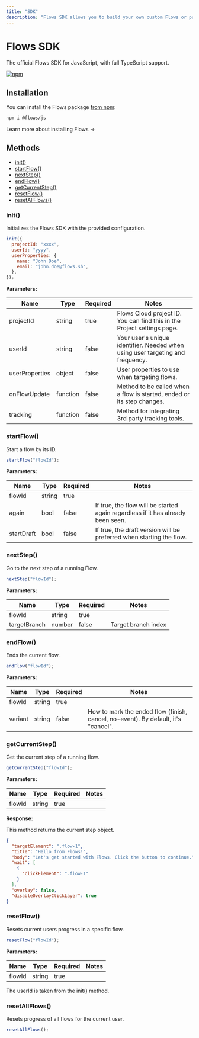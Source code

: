 ```yaml
---
title: "SDK"
description: "Flows SDK allows you to build your own custom Flows or pull data from Flows cloud into your application."
---
```



# Flows SDK

The official Flows SDK for JavaScript, with full TypeScript support.

[![npm](https://img.shields.io/npm/dw/%40flows%2Fjs?style=plastic)](https://www.npmjs.com/package/@flows/js)

## Installation

You can install the Flows package [from npm](https://www.npmjs.com/package/@flows/js):

```sh npm2yarn
npm i @flows/js
```

<SectionLink href="/getting-started/install-flows">Learn more about installing Flows →</SectionLink>

## Methods

- [init()](#init)
- [startFlow()](#startFlow)
- [nextStep()](#nextStep)
- [endFlow()](#endFlow)
- [getCurrentStep()](#getCurrentStep)
- [resetFlow()](#resetFlow)
- [resetAllFlows()](#resetAllFlows)

### init()

Initializes the Flows SDK with the provided configuration.

```js
init({
  projectId: "xxxx",
  userId: "yyyy",
  userProperties: {
    name: "John Doe",
    email: "john.doe@flows.sh",
  },
});
```

**Parameters:**

| Name           | Type     | Required | Notes                                                                          |
| -------------- | -------- | -------- | ------------------------------------------------------------------------------ |
| projectId      | string   | true     | Flows Cloud project ID. You can find this in the Project settings page.        |
| userId         | string   | false    | Your user's unique identifier. Needed when using user targeting and frequency. |
| userProperties | object   | false    | User properties to use when targeting flows.                                   |
| onFlowUpdate   | function | false    | Method to be called when a flow is started, ended or its step changes.         |
| tracking       | function | false    | Method for integrating 3rd party tracking tools.                               |

### startFlow()

Start a flow by its ID.

```js
startFlow("flowId");
```

**Parameters:**

| Name       | Type   | Required | Notes                                                                           |
| ---------- | ------ | -------- | ------------------------------------------------------------------------------- |
| flowId     | string | true     |                                                                                 |
| again      | bool   | false    | If true, the flow will be started again regardless if it has already been seen. |
| startDraft | bool   | false    | If true, the draft version will be preferred when starting the flow.            |

### nextStep()

Go to the next step of a running Flow.

```js
nextStep("flowId");
```

**Parameters:**

| Name         | Type   | Required | Notes               |
| ------------ | ------ | -------- | ------------------- |
| flowId       | string | true     |                     |
| targetBranch | number | false    | Target branch index |

### endFlow()

Ends the current flow.

```js
endFlow("flowId");
```

**Parameters:**

| Name    | Type   | Required | Notes                                                                             |
| ------- | ------ | -------- | --------------------------------------------------------------------------------- |
| flowId  | string | true     |                                                                                   |
| variant | string | false    | How to mark the ended flow (finish, cancel, no-event). By default, it's "cancel". |

### getCurrentStep()

Get the current step of a running flow.

```js
getCurrentStep("flowId");
```

**Parameters:**

| Name   | Type   | Required | Notes |
| ------ | ------ | -------- | ----- |
| flowId | string | true     |       |

**Response:**

This method returns the current step object.

```json
{
  "targetElement": ".flow-1",
  "title": "Hello from Flows!",
  "body": "Let's get started with Flows. Click the button to continue.",
  "wait": [
    {
      "clickElement": ".flow-1"
    }
  ],
  "overlay": false,
  "disableOverlayClickLayer": true
}
```

### resetFlow()

Resets current users progress in a specific flow.

```js
resetFlow("flowId");
```

**Parameters:**

| Name   | Type   | Required | Notes |
| ------ | ------ | -------- | ----- |
| flowId | string | true     |       |

The userId is taken from the init() method.

### resetAllFlows()

Resets progress of all flows for the current user.

```js
resetAllFlows();
```
